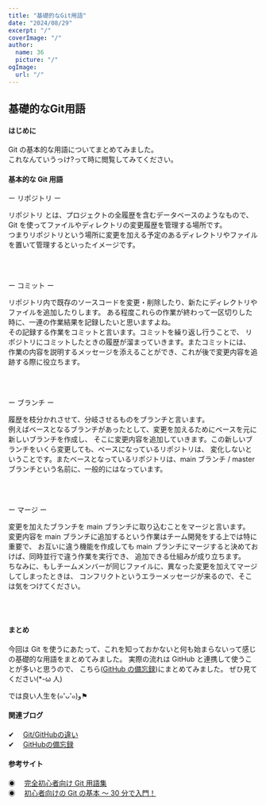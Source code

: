 ```yaml
---
title: "基礎的なGit用語"
date: "2024/08/29"
excerpt: "/"
coverImage: "/"
author:
  name: 36
  picture: "/"
ogImage:
  url: "/"
---
```


## 基礎的な<span>Git</span>用語

#### はじめに

Git の基本的な用語についてまとめてみました。 <br />
これなんていうっけ?って時に閲覧してみてください。

#### 基本的な Git 用語

<span>ー</span> リポジトリ <span>ー</span>

<span>リポジトリ</span> とは、プロジェクトの全履歴を含むデータベースのようなもので、
Git を使ってファイルやディレクトリの変更履歴を管理する場所です。 <br />
つまりリポジトリという場所に変更を加える予定のあるディレクトリやファイルを置いて管理するといったイメージです。

<br />
<br />

<span>ー</span> コミット <span>ー</span>

リポジトリ内で既存のソースコードを変更・削除したり、新たにディレクトリやファイルを追加したりします。
ある程度これらの作業が終わって一区切りした時に、一連の作業結果を記録したいと思いますよね。 <br />
その記録する作業を<span>コミット</span>と言います。コミットを繰り返し行うことで、
リポジトリにコミットしたときの履歴が溜まっていきます。またコミットには、
作業の内容を説明するメッセージを添えることができ、これが後で変更内容を追跡する際に役立ちます。

<br />
<br />

<span>ー</span> ブランチ <span>ー</span>

履歴を枝分かれさせて、分岐させるものを<span>ブランチ</span>と言います。 <br />
例えばベースとなるブランチがあったとして、変更を加えるためにベースを元に新しいブランチを作成し、
そこに変更内容を追加していきます。この新しいブランチをいくら変更しても、ベースになっているリポジトリは、
変化しないということです。またベースとなっているリポジトリは、<span>main ブランチ</span>
/<span> master ブランチ</span>という名前に、一般的にはなっています。

<br />
<br />

<span>ー</span> マージ <span>ー</span>

変更を加えたブランチを main ブランチに取り込むことを<span>マージ</span>と言います。 <br />
変更内容を main ブランチに追加するという作業はチーム開発をする上では特に重要で、
お互いに違う機能を作成しても main ブランチにマージすると決めておけば、同時並行で違う作業を実行でき、
追加できる仕組みが成り立ちます。 <br />
ちなみに、もしチームメンバーが同じファイルに、異なった変更を加えてマージしてしまったときは、
コンフリクトというエラーメッセージが来るので、そこは気をつけてください。

<br />
<br />

#### まとめ

今回は Git を使うにあたって、これを知っておかないと何も始まらないって感じの基礎的な用語をまとめてみました。
実際の流れは GitHub と連携して使うことが多いと思うので、
こちら(<span>[GitHub の備忘録](https://nxt-11k.pages.dev/blog/7)</span>)にまとめてみました。
ぜひ見てください(\*-ω 人)

では良い人生を(๑'ᴗ'๑)و⚑

#### 関連ブログ

<span>✔︎</span> 　[Git/GitHubの違い](https://nxt-11k.pages.dev/blog/5) <br />
<span>✔︎</span> 　[GitHubの備忘録](https://nxt-11k.pages.dev/blog/7) <br />

#### 参考サイト

◉ 　<span>[完全初心者向け Git 用語集](https://qiita.com/shinshingodmt/items/637cf9e5c6660509c460)</span><br />
◉ 　<span>[初心者向けの Git の基本 〜 30 分で入門！](https://www.youtube.com/watch?v=6SLMB7BPG9E)</span><br />
